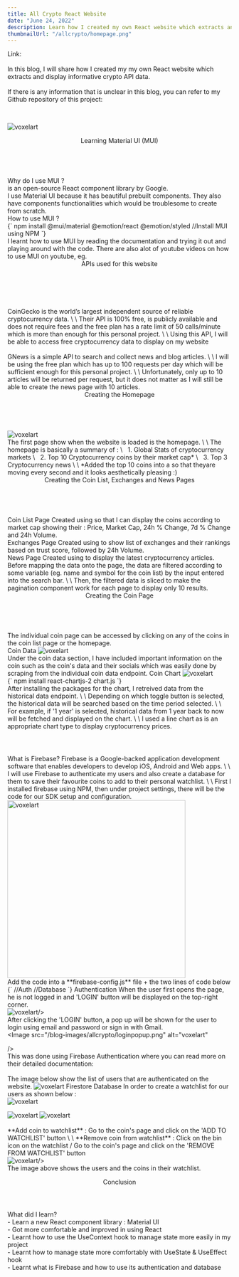 ```yaml
---
title: All Crypto React Website
date: "June 24, 2022"
description: Learn how I created my own React website which extracts and displays informative crypto API data
thumbnailUrl: "/allcrypto/homepage.png"
---
```

Link: <TextWithLink text="https://allcrypto.netlify.app/" link="https://allcrypto.netlify.app/" /> 
\
\
In this blog, I will share how I created my my own React website which extracts and display informative crypto API data.
\
\
If there is any information that is unclear in this blog, you can refer to my Github repository of this project: <TextWithLink text="Github Link" link="https://github.com/aloysiustanrs/all-crypto" /> 

<br />

<Image
  src="/blog-images/allcrypto/cryptolist.png"
  alt="voxelart"
/>


<Horizontal />

<Header>Learning Material UI (MUI)</Header>
<br />
<SubHeader>Why do I use MUI ?</SubHeader>
<br />
<TextWithLink text="Material UI" link="https://mui.com/" /> is an open-source React
component library by Google.
<br />
I use Material UI because it has beautiful prebuilt components. They also have components
functionalities which would be troublesome to create from scratch.
<br />
<SubHeader>How to use MUI ?</SubHeader>
<br />
<SyntaxHighlighter>
  {`
    npm install @mui/material @emotion/react @emotion/styled
    //Install MUI using NPM
  `}
</SyntaxHighlighter>
<br />
I learnt how to use MUI by reading the documentation and trying it out and playing
around with the code. There are also alot of youtube videos on how to use MUI on
youtube, eg. <TextWithLink
  text="Material UI Tutorial by The Net Ninja"
  link="https://youtube.com/playlist?list=PL4cUxeGkcC9gjxLvV4VEkZ6H6H4yWuS58"
/>

<Horizontal />

<Header>APIs used for this website</Header>
<br />
<SubHeader>
  <TextWithLink text="CoinGecko API" link="https://www.coingecko.com/en/api" />
</SubHeader>
<br />
CoinGecko is the world’s largest independent source of reliable cryptocurrency data.
\
\
Their API is 100% free, is publicly available and does not require fees and the free plan has a rate limit of 50 calls/minute which is more than
enough for this personal project.
\
\
Using this API, I will be able to access free cryptocurrency data to display on my website
<br />
<SubHeader>
  <TextWithLink text="GNews API" link="https://gnews.io/" />
</SubHeader>
<br />
GNews is a simple API to search and collect news and blog articles.
\
\
I will be using the free plan which has up to 100 requests per day which will be sufficient enough for this personal project.
\
\
Unfortunately, only up to 10 articles will be returned per request, but it does not matter as I will still be able to create the news page with 10 articles. 

<Horizontal />

<Header>Creating the Homepage</Header>
<br />
<Image
  src="/blog-images/allcrypto/homepage.png"
  alt="voxelart"
/>
<br />
The first page show when the website is loaded is the homepage.
\
\
The homepage is basically a summary of :
\
&nbsp; 1. Global Stats of cryptocurrency markets
\
&nbsp; 2. Top 10 Cryptocurrency coins by their market cap*
\
&nbsp; 3. Top 3 Cryptocurrency news 
\
\
*Added the top 10 coins into a <TextWithLink text="AliceCarousel" link="https://github.com/maxmarinich/react-alice-carousel" /> so that theyare moving every second and it looks aesthetically pleasing :)

<Horizontal />

<Header>Creating the Coin List, Exchanges and News Pages</Header>
<br />
<SubHeader>
Coin List Page
</SubHeader>
Created using <TextWithLink text="MUI's table component" link="https://mui.com/material-ui/react-table/" /> so that I can display the coins according to market cap showing their : Price, Market Cap, 24h % Change, 7d % Change and 24h Volume.
<br />
<SubHeader>
Exchanges Page
</SubHeader>
Created using <TextWithLink text="MUI's table component" link="https://mui.com/material-ui/react-table/" /> to show list of exchanges and their rankings based on trust score, followed by 24h Volume.
<br />
<SubHeader>
News Page
</SubHeader>
Created using <TextWithLink text="MUI's card component" link="https://mui.com/material-ui/react-card/" /> to display the latest cryptocurrency articles.
<br />
Before mapping the data onto the page, the data are filtered according to some variable (eg. name and symbol for the coin list) by the input entered into the search bar.
\
\
Then, the filtered data is sliced to make the pagination component work for each page to display only 10 results.

<Horizontal />

<Header>Creating the Coin Page</Header>
<br />
The individual coin page can be accessed by clicking on any of the coins in the coin list page or the homepage.
<br />
<SubHeader>
Coin Data
</SubHeader>
<Image
  src="/blog-images/allcrypto/coindata.png"
  alt="voxelart"
/>
<br />
Under the coin data section, I have included important information on the coin such as the coin's data and their socials which was easily done by scraping from the individual coin data endpoint.
<SubHeader>
Coin Chart
</SubHeader>
<Image
  src="/blog-images/allcrypto/coinchart.png"
  alt="voxelart"
/>
<br/>
<SyntaxHighlighter>
  {`
    npm install react-chartjs-2 chart.js
  `}
</SyntaxHighlighter>
<br/>
After installing the packages for the chart, I retreived data from the historical data endpoint.
\
\
Depending on which toggle button is selected, the historical data will be searched based on the time period selected.
\
\
For example, if '1 year' is selected, historical data from 1 year back to now will be fetched and displayed on the chart.
\
\
I used a line chart as is an appropriate chart type to display cryptocurrency prices.

<Horizontal />

<Header><TextWithLink text="Firebase Integration" link="https://firebase.google.com/" /></Header>
<SubHeader>
What is Firebase?
</SubHeader>
Firebase is a Google-backed application development software that enables developers to develop iOS, Android and Web apps.
\
\
I will use Firebase to authenticate my users and also create a database for them to save their favourite coins to add to their personal watchlist.
\
\
First I installed firebase using NPM, then under project settings, there will be the code for our SDK setup and configuration.
<br/>
<Image
  src="/blog-images/allcrypto/firebaseconfig.png"
  alt="voxelart"
  width = "400"
/>
<br/>
Add the code into a **firebase-config.js** file + the two lines of code below 
<br/>
<SyntaxHighlighter>
  {`
    //Auth
    //Database
  `}
</SyntaxHighlighter>

<SubHeader>
Authentication
</SubHeader>
When the user first opens the page, he is not logged in and 'LOGIN' button will be displayed on the top-right corner.
<br/>
<Image
  src="/blog-images/allcrypto/loginbutton.png"
  alt="voxelart"

/>
<br/>
After clicking the 'LOGIN' button, a pop up will be shown for the user to login using email and password or sign in with Gmail.
<br/>
<Image
  src="/blog-images/allcrypto/loginpopup.png"
  alt="voxelart"

/>
<br/>
This was done using Firebase Authentication where you can read more on their detailed documentation: <TextWithLink text="Link" link="https://firebase.google.com/docs/auth/web/start" />
\
\
The image below show the list of users that are authenticated on the website.
<Image
  src="/blog-images/allcrypto/firebaseauthentication.png"
  alt="voxelart"
/>
<SubHeader>
Firestore Database
</SubHeader>
In order to create a watchlist for our users as shown below :
<br/>
<Image
  src="/blog-images/allcrypto/cryptowatchlist.png"
  alt="voxelart"
/>
<br/>
<div style={{ display: "flex"}}>
<Image
  src="/blog-images/allcrypto/addtowatchlist.png"
  alt="voxelart"
/>
<Image
  src="/blog-images/allcrypto/removefromwatchlist.png"
  alt="voxelart"
/>
</div>
<br/>
**Add coin to watchlist** : Go to the coin's page and click on the 'ADD TO WATCHLIST' button
\
\
**Remove coin from watchlist** : Click on the bin icon on the watchlist / Go to the coin's page and click on the 'REMOVE FROM WATCHLIST' button
<br/>
<Image
  src="/blog-images/allcrypto/firebasedatabase.png"
  alt="voxelart"

/>
<br/>
The image above shows the users and the coins in their watchlist.

<Horizontal />

<Header>Conclusion</Header>
<SubHeader>
What did I learn?
</SubHeader>
<div style={{marginLeft:"30px"}}>
- Learn a new React component library : Material UI
<br/>
- Got more comfortable and improved in using React
<br/>
- Learnt how to use the UseContext hook to manage state more easily in my project
<br/>
- Learnt how to manage state more comfortably with UseState & UseEffect hook
<br/>
- Learnt what is Firebase and how to use its authentication and database
</div>

